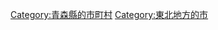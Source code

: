 {{Commonscat|Towada, Aomori‎}}
{{Catmore}}

{{DEFAULTSORT:Towada-shi}}
[[Category:青森縣的市町村|Category:青森縣的市町村]]
[[Category:東北地方的市|Category:東北地方的市]]